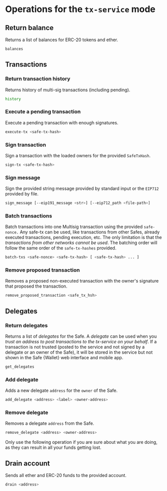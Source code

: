 
# Operations for the `tx-service` mode

## Return balance

Returns a list of balances for ERC-20 tokens and ether.

```bash
balances
```

## Transactions

### Return transaction history

Returns history of multi-sig transactions (including pending).

```bash
history
```

### Execute a pending transaction

Execute a pending transaction with enough signatures.

```bash
execute-tx <safe-tx-hash>
```

### Sign transaction

Sign a transaction with the loaded owners for the provided `SafeTxHash`.

```bash
sign-tx <safe-tx-hash>
```

### Sign message

Sign the provided string message provided by standard input or the `EIP712` provided by file.

```bash
sign_message [--eip191_message <str>] [--eip712_path <file-path>]
```

### Batch transactions

Batch transactions into one Multisig transaction using the provided `safe-nonce.` Any safe-tx can be used, like transactions from other Safes, already executed transactions, pending execution, etc. The only limitation is that the *transactions from other networks cannot be used*. The batching order will follow the same order of the `safe-tx-hashes` provided.

```bash
batch-txs <safe-nonce> <safe-tx-hash> [ <safe-tx-hash> ... ]
```

### Remove proposed transaction

Removes a proposed non-executed transaction with the owner's signature that proposed the transaction.

```bash
remove_proposed_transaction <safe_tx_hsh>
```

## Delegates

### Return delegates

Returns a list of *delegates* for the Safe. A *delegate* can be used when you *trust an address to post transactions to the tx-service on your behalf*. If a transaction is not trusted (posted to the service and not signed by a delegate or an owner of the Safe), it will be stored in the service but not shown in the Safe \{Wallet\} web interface
and mobile app.

```bash
get_delegates
```

### Add delegate

Adds a new delegate `address` for the `owner` of the Safe.

```bash
add_delegate <address> <label> <owner-address>
```

### Remove delegate

Removes a delegate `address` from the Safe.

```bash
remove_delegate <address> <owner-address>
```

<Callout type="warning" emoji="⚠️">
  Only use the following operation if you are sure about what you are doing, as they can result in all your funds getting lost.
</Callout>

## Drain account

Sends all ether and ERC-20 funds to the provided account.

```bash
drain <address>
```
